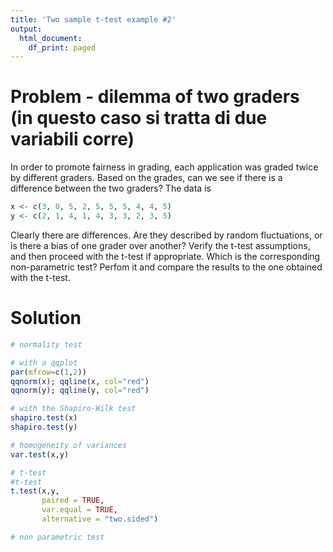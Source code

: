 ```yaml
---
title: 'Two sample t-test example #2'
output:
  html_document:
    df_print: paged
---
```


# Problem - dilemma of two graders (in questo caso si tratta di due variabili corre)

In order to promote fairness in grading, each application was graded twice by different graders. Based on the grades, can we see if there is a difference between the two graders? The data is

```r
x <- c(3, 0, 5, 2, 5, 5, 5, 4, 4, 5)
y <- c(2, 1, 4, 1, 4, 3, 3, 2, 3, 5)
```

Clearly there are differences. Are they described by random fluctuations, or is there a bias of one grader over another? 
Verify the t-test assumptions, and then proceed with the t-test if appropriate. Which is the corresponding non-parametric test? Perfom it and compare the results to the one obtained with the t-test.

# Solution

```r
# normality test

# with a qqplot
par(mfrow=c(1,2))
qqnorm(x); qqline(x, col="red")
qqnorm(y); qqline(y, col="red")

# with the Shapiro-Wilk test
shapiro.test(x)
shapiro.test(y)
```


```r
# homogeneity of variances
var.test(x,y)
```

```r
# t-test
#t-test
t.test(x,y,
       paired = TRUE,
       var.equal = TRUE,
       alternative = "two.sided")
```

```r
# non parametric test

```
